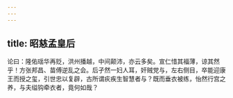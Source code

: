 ```yaml
---
---
---
```

title: 昭慈孟皇后
---



论曰：隆佑瑶华再贬，洪州播越，中间颠沛，亦云多矣。宣仁惜其福薄，谅其然乎！方张邦昌、苗傅逆乱之会。后孑然一妇人耳，奸贼党与，左右侧目，卒能迎康王而授之玺，引世忠以复辟，古所谓疢疾生智慧者与？既而垂衣被练，怡然行宫之养，与夫缢钩牵衣者，竟何如哉？